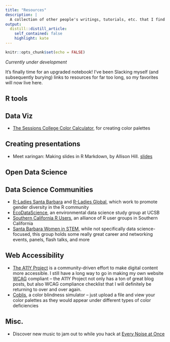 ```yaml
---
title: "Resources"
description: |
  A collection of other people's writings, tutorials, etc. that I find particularly helpful.
output: 
  distill::distill_article:
    self_contained: false
    highlight: kate
---
```


```r
knitr::opts_chunk$set(echo = FALSE)
```

*Currently under development* 

It's finally time for an upgraded notebook! I've been Slacking myself (and subsequently burying) links to resources for far too long, so my favorites will now live here. 

## R tools

## Data Viz

* [The Sessions College Color Calculator](https://www.sessions.edu/color-calculator/), for creating color palettes

## Creating presentations

* Meet xaringan: Making slides in R Markdown, by Allison Hill. [slides](https://arm.rbind.io/slides/xaringan.html#1)

## Open Data Science

## Data Science Communities

* [R-Ladies Santa Barbara](https://www.meetup.com/rladies-santa-barbara/) and [R-Ladies Global](https://rladies.org/), which work to promote gender diversity in the R community
* [EcoDataScience](https://eco-data-science.github.io/), an environmental data science study group at UCSB
* [Southern California R Users](https://socalr.org/), an alliance of R user groups in Southern California
* [Santa Barbara Women in STEM](https://www.sbwomeninstem.org/), while not specifically data science-focused, this group holds some really great career and networking events, panels, flash talks, and more

## Web Accessibility

* [The A11Y Project](https://www.a11yproject.com/) is a community-driven effort to make digital content more accessible. I still have a long way to go in making my own website [WCAG](https://www.w3.org/WAI/standards-guidelines/wcag/) compliant -- the A11Y Project not only has a ton of great blog posts, but also WCAG compliance checklist that I will definitely be returning to over and over again.
* [Coblis](https://www.color-blindness.com/coblis-color-blindness-simulator/), a color blindness simulator -- just upload a file and view your color palettes as they would appear under different types of color deficiencies

## Misc.

* Discover new music to jam out to while you hack at [Every Noise at Once](https://everynoise.com/engenremap.html)